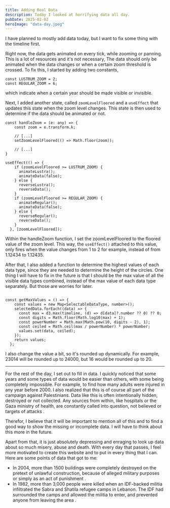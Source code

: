 ```yaml
---
title: Adding Real Data
description: Today I looked at horrifying data all day.
pubDate: 2025-02-02
heroImage: "data-day.jpeg"
---
```



I have planned to mostly add data today, but I want to fix some thing with the timeline first.

Right now, the data gets animated on every tick, while zooming or panning. This is a lot of resources and it's not necessary, The data should only be animated when the data changes or when a certain zoom threshold is crossed. To fix this, I started by adding two constants,

```tsx
const LUSTRUM_ZOOM = 2;
const REGULAR_ZOOM = 6;
```

which indicate when a certain year should be made visible or invisible.

Next, I added another state, called `zoomLevelFloored` and a `useEffect` that updates this state when the zoom level changes. This state is then used to determine if the data should be animated or not.

```tsx
const handleZoom = (e: any) => {
    const zoom = e.transform.k;

    // [...]
    setZoomLevelFloored(() => Math.floor(zoom));

    // [...]
}

useEffect(() => {
    if (zoomLevelFloored >= LUSTRUM_ZOOM) {
      animateLustra();
      animateData(false);
    } else {
      reverseLustra();
      reverseData();
    }
    if (zoomLevelFloored >= REGULAR_ZOOM) {
      animateRegular();
      animateData(false);
    } else {
      reverseRegular();
      reverseData();
    }
  }, [zoomLevelFloored]);
```

Within the handleZoom function, I set the zoomLevelFloored to the floored value of the zoom level. This way, the `useEffect()` attached to this value, only fires when the value changes from 1 to 2 for example, instead of from 1.12434 to 1.12435.

After that, I also added a function to determine the highest values of each data type, since they are needed to determine the height of the circles. One thing I will have to fix in the future is that I should be the max value of all the visible data types combined, instead of the max value of each data type separately. But those are worries for later.

```tsx

const getMaxValues = () => {
    const values = new Map<SelectableDataType, number>();
    selectedData.forEach((data) => {
      const max = d3.max(timeline, (d) => d[data]?.number ?? 0) ?? 0;
      const digits = Math.floor(Math.log10(max) + 1);
      const powerNumber = Math.max(Math.pow(10, digits - 2), 1);
      const ceiled = Math.ceil(max / powerNumber) * powerNumber;
      values.set(data, ceiled);
    });
    return values;
  };

```

I also change the value a bit, so it's rounded up dynamically. For example, 23014 will be rounded up to 24000, but 16 would be rounded up to 20.

---

For the rest of the day, I set out to fill in data. I quickly noticed that some years and some types of data would be easier than others, with some being completely impossible. For example, to find how many adults were injured in any year before 2000. I also realized that this is of course all part of the campaign against Palestinians. Data like this is often intentionally hidden, destroyed or not collected. Any sources from within, like hospitals or the Gaza ministry of health, are constantly called into question, not believed or targets of attacks <Source name="Mohammed Majed" link="https://www.aa.com.tr/en/middle-east/-israel-destroyed-central-archives-of-gaza-city-head-of-gaza-municipality/3068555" year={2023} APA='‘Israel destroyed Central Archives of Gaza City’: Head of Gaza municipality. (2023). https://www.aa.com.tr/en/middle-east/-israel-destroyed-central-archives-of-gaza-city-head-of-gaza-municipality/3068555' /> <Source year={2024} name="Staff, A. J." link='https://www.aljazeera.com/news/2024/12/31/gaza-hospitals-on-brink-of-total-collapse-from-israel-attacks-un' APA="Staff, A. J. (2024, December 31). Gaza hospitals on ‘brink of total collapse’ from Israel attacks: UN. Al Jazeera. https://www.aljazeera.com/news/2024/12/31/gaza-hospitals-on-brink-of-total-collapse-from-israel-attacks-un" />.

Therefor, I believe that it will be important to mention all of this and to find a good way to show the missing or incomplete data. I will have to think about this more in the future.

Apart from that, it is just absolutely depressing and enraging to look up data about so much misery, abuse and death. With every day that passes, I feel more motivated to create this website and to put in every thing that I can. Here are some points of data that got to me:

- In 2004, more than 1500 buildings were completely destroyed on the pretext of unlawful construction, because of alleged military purposes or simply as an act of punishment <Source link='https://statistics.btselem.org/en/demolitions/demolition-as-punishment?structureSensor=%5B%22residential%22,%22non-residential%22%5D&tab=overview' name="B'Tselem" APA="B'Tselem., (2024). House Demolitions. https://statistics.btselem.org/en/demolitions/demolition-as-punishment?structureSensor=%5B%22residential%22,%22non-residential%22%5D&tab=overview" year={2024} />.
- In 1982, more than 3,000 people were killed when an IDF-backed militia infiltrated the Sabra and Shatila refugee camps in Lebanon. The IDF had surrounded the camps and allowed the militia to enter, and prevented anyone from leaving the area <Source year={2022} link='https://www.aljazeera.com/news/2022/9/16/sabra-and-shatila-massacre-40-years-on-explainer' APA='Staff, A. J. (2022, September 16). Sabra and Shatila massacre: What happened in Lebanon in 1982? Al Jazeera. https://www.aljazeera.com/news/2022/9/16/sabra-and-shatila-massacre-40-years-on-explainer' name='Staff, A. J.'/>.

